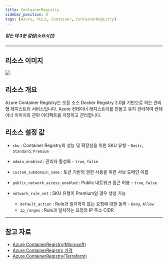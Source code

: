 ```yaml
---
title: ContainerRegistry
sidebar_position: 0
tags: [Azure, 리소스, Container, ContainerRegistry]
---
```





##### 읽는 데 3분 걸림(소요시간)

*****

## 리소스 이미지
<img src={icon} />

## 리소스 개요
Azure Container Registry는 오픈 소스 Docker Registry 2.0을 기반으로 하는 관리형 레지스트리 서비스입니다. 
Azure 컨테이너 레지스트리를 만들고 유지 관리하여 컨테이너 이미지와 관련 아티팩트를 저장하고 관리합니다.






## 리소스 설정 값
- ```sku``` : Container Registry의 성능 및 확장성을 위한 SKU 유형 - ```Basic```, ```Standard```, ```Premium```

- ```admin_enabled``` : 관리자 활성화 - ```true```, ```false```

- ```custom_subdomain_name``` : 토큰 기반의 권한 사용을 위한 서브 도메인 이름
   
- ```public_network_access_enabled``` : Public 네트워크 접근 허용 - ```true```, ```false```

- ```network_rule_set``` : SKU 유형이 Premium일 경우 생성 가능
    + ```default_action``` : Rule과 일치하지 않는 요청에 대한 동작 - ```Deny```, ```Allow```
    + ```ip_ranges``` : Rule과 일치하는 요청의 IP 주소 CIDR



*****
## 참고 자료
- [Azure ContainerRegistry(Microsoft)](https://learn.microsoft.com/ko-kr/azure/container-registry/container-registry-intro)
- [Azure ContainerRegistry 가격](https://azure.microsoft.com/en-us/pricing/details/container-registry/) 
- [Azure ContainerRegistry(Terraform)](https://registry.terraform.io/providers/hashicorp/azurerm/latest/docs/resources/container_registry)
